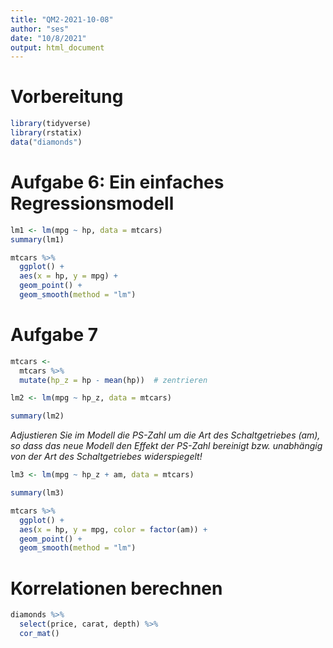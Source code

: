 ```yaml
---
title: "QM2-2021-10-08"
author: "ses"
date: "10/8/2021"
output: html_document
---
```




# Vorbereitung

```r
library(tidyverse)
library(rstatix)
data("diamonds")
```



# Aufgabe 6: Ein einfaches Regressionsmodell


```r
lm1 <- lm(mpg ~ hp, data = mtcars)
summary(lm1)
```

```r
mtcars %>% 
  ggplot() +
  aes(x = hp, y = mpg) +
  geom_point() +
  geom_smooth(method = "lm")
```



# Aufgabe 7


```r
mtcars <-
  mtcars %>% 
  mutate(hp_z = hp - mean(hp))  # zentrieren

lm2 <- lm(mpg ~ hp_z, data = mtcars)

summary(lm2)
```


*Adjustieren Sie im Modell die PS-Zahl um die Art des Schaltgetriebes (am), so dass das neue Modell den Effekt der PS-Zahl bereinigt bzw. unabhängig von der Art des Schaltgetriebes widerspiegelt!*


```r
lm3 <- lm(mpg ~ hp_z + am, data = mtcars)

summary(lm3)
```



```r
mtcars %>% 
  ggplot() +
  aes(x = hp, y = mpg, color = factor(am)) +
  geom_point() +
  geom_smooth(method = "lm")
```




# Korrelationen berechnen


```r
diamonds %>% 
  select(price, carat, depth) %>% 
  cor_mat()
```

